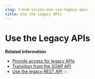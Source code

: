 ```yaml
---
slug: trend-vision-one-use-legacy-apis
title: Use the Legacy APIs
---
```

# Use the Legacy APIs

**Related information**

- [Provide access for legacy APIs](provide-access-for-legacy-apis.mdx)
- [Transition from the SOAP API](transition-soap-api.mdx)
- [Use the legacy REST API](use-legacy-rest-api.mdx)
:::
